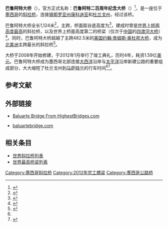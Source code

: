 {{Infobox bridge
|bridge_name      = 巴鲁阿特大桥
|native_name      = Puente Baluarte
|native_name_lang = es
|image            = Puente Baluarte 03.jpg
|image_size       = 
|alt              = 
|caption          = 
|official_name    = 巴鲁阿特二百周年纪念大桥
|other_name       = 
|carries          = [[File:Mexican_Federal_Highway_40.png|25px]] {{link-en|墨西哥40号联邦公路|Mexican Federal Highway 40}}
|crosses          = {{link-en|巴鲁阿特河|Baluarte River}}
|locale           = {{flagicon|MEX}} [[锡那罗亚州|锡那罗亚州]][[康科迪亚|康科迪亚]]—[[杜兰戈州|杜兰戈州]]{{link-en|新普韦布洛|Pueblo Nuevo, Durango}}
|maint            = 
|designer         = 
|design           = [[斜拉桥|斜拉桥]] 
|material         = [[钢筋混凝土|钢筋混凝土]] 
|length           = {{convert|1124|m|ft|0}}
|width            = {{convert|22|m|ft|0}}
|height           = {{convert|169|m|ft|0}}
|mainspan         = {{convert|520|m|ft|0}}
|spans            = 
|pierswater       = 
|load             = 
|clearance        = 
|below            = {{convert|403|m|ft|0}}
|life             =
|builder          = 
|begin            = 2008年2月21日
|complete         = 2012年1月5日
|open             = 2012年底
|toll             = 
|traffic          = 
|preceded         = 
|followed         = 
|heritage         = 
|collapsed        = 
|closed           = 
|replaces         = 
|map_cue          = 
|map_image        = 
|map_alt          = 
|map_text         = 
|map_width        = 
|coordinates      = {{coord|23|32|03|N|105|45|46|W|type:landmark_region:JP|display=inline,title|name=巴鲁阿特大桥}}
|lat              = 
|long             = 
| extra            = {{Location map
| Mexico
| lat_deg    = 23
| lat_min    = 32
| lat_sec    = 03
| lat_dir    = N
| lon_deg    = 105
| lon_min    = 45
| lon_sec    = 46
| lon_dir    = W
| label      = 
| label_size = 
| position   = 
| background = 
| mark       = 
| marksize   = 
| width      = 
| float      = center
| border     = 
| caption    = 
| alt        = 
| AlternativeMap =
}}}}

'''巴鲁阿特大桥'''（{{lang-es|''Puente Baluarte''}}），官方正式名称：'''巴鲁阿特二百周年纪念大桥'''（{{lang-es|''Puente Baluarte Bicentenario''}}）<ref>{{cite web|url=http://www.presidencia.gob.mx/2012/01/supervision-de-obra-del-puente-baluarte-bicentenario/|title=Supervisión de obra del Puente Baluarte Bicentenario|publisher=President of the Republic|language=es|date=2012-01-05|accessdate=2013-04-22|archive-date=2019-04-13|archive-url=https://web.archive.org/web/20190413055542/http://www.presidencia.gob.mx/2012/01/supervision-de-obra-del-puente-baluarte-bicentenario/|dead-url=no}}</ref>，是一座位于[[墨西哥|墨西哥]]的[[斜拉桥|斜拉桥]]，连接[[锡那罗亚州|锡那罗亚州]][[康科迪亚|康科迪亚]]和[[杜兰戈州|杜兰戈州]]{{link-en|新普韦布洛|Pueblo Nuevo, Durango}}，{{link-en|墨西哥40号联邦公路|Mexican Federal Highway 40}}经过该桥。

巴鲁阿特大桥全长1,124米<ref name="bbc">{{cite news|url=http://www.bbc.co.uk/news/world-latin-america-16434200|title=Mexico inaugurates world's highest cable-stayed bridge|publisher=BBC News|date=2012-01-06|accessdate=2013-04-22|language=en|archive-date=2017-11-29|archive-url=https://web.archive.org/web/20171129141127/http://www.bbc.co.uk/news/world-latin-america-16434200|dead-url=no}}</ref>，主跨{{convert|520|m|ft|0}}，桥面距谷底高度为{{convert|403.4|m|ft|0}}<ref name="Fox">{{cite web | url=http://latino.foxnews.com/latino/news/2012/01/06/mexico-receives-guinness-record-for-highest-suspension-bridge/print | title=Mexico Receives Guinness Record For Highest Suspension Bridge | publisher=Fox News Latino | date=2012-01-06 | accessdate=2013-04-22 | language=en | archive-url=https://www.webcitation.org/64VLwgdn5?url=http://latino.foxnews.com/latino/news/2012/01/06/mexico-receives-guinness-record-for-highest-suspension-bridge/print | archive-date=2012-01-07 | dead-url=yes }}</ref>，建成时曾是[[世界最高桥梁列表_(桥面高度)|世界上桥面高度最高]]的斜拉桥，以及世界上桥面高度第二的桥梁（仅次于[[中国|中国]]的[[四渡河大桥|四渡河大桥]]）<ref name="Hawley">{{cite news|last=Hawley|first=Chris|title=Mexico hopes hwy into drug country sparks revival|url=http://www.azcentral.com/12news/news/articles/2010/04/26/20100426mexico-highway-drug-country.html|work=The Arizona Republic|date=2010-04-26|accessdate=2013-04-22|language=en}}</ref>。同时，巴鲁阿特大桥超越了主跨482.5米的[[美国|美国]][[约翰·詹姆斯·奥杜邦大桥|约翰·詹姆斯·奥杜邦大桥]]，成为[[北美洲|北美洲]]主跨最长的斜拉桥<ref>{{cite web | url=http://baluartebridge.com/ | title=The Baluarte River Bridge | publisher=baluartebridge.com | date= | author= | language=en | deadurl=yes | archiveurl=https://web.archive.org/web/20130423112814/http://baluartebridge.com/ | archivedate=2013-04-23 }}</ref>。

大桥于2008年开始修建，于2012年1月举行了竣工典礼，历时4年，耗资1.59亿[[美元|美元]]。巴鲁阿特大桥成为墨西哥北部连接[[大西洋|大西洋]]沿岸与[[太平洋|太平洋]]沿岸新建公路的重要组成部分，大大缩短了杜兰戈州到[[马萨特兰|马萨特兰]]的行车时间<ref name="bbc"/><ref>{{cite web | url=http://news.bandao.cn/news_html/201201/20120109/news_20120109_1766691.shtml | title=世界最高桥梁高403米堪称真正的“天桥” | publisher=半岛网 | date=2012-01-09 | author=曹丽娜 | access-date=2013-04-22 | archive-date=2019-09-25 | archive-url=https://web.archive.org/web/20190925014433/http://news.bandao.cn/news_html/201201/20120109/news_20120109_1766691.shtml | dead-url=no }}</ref>。

==参考文献==
{{reflist}}
{{Commonscat|Puente Baluarte Bicentenario}}

==外部链接==
* {{en}} [http://www.highestbridges.com/wiki/index.php?title=Baluarte_Bridge Baluarte Bridge From HighestBridges.com] {{Wayback|url=http://www.highestbridges.com/wiki/index.php?title=Baluarte_Bridge |date=20210223043029 }}
* {{en}} [https://web.archive.org/web/20130423112814/http://baluartebridge.com/ baluartebridge.com]

==相关条目==
* [[世界斜拉桥列表|世界斜拉桥列表]]
* [[世界最高桥梁列表|世界最高桥梁列表]]

{{DEFAULTSORT:B}}
[[Category:墨西哥斜拉桥|Category:墨西哥斜拉桥]]
[[Category:2012年完工橋梁|Category:2012年完工橋梁]]
[[Category:墨西哥公路桥|Category:墨西哥公路桥]]